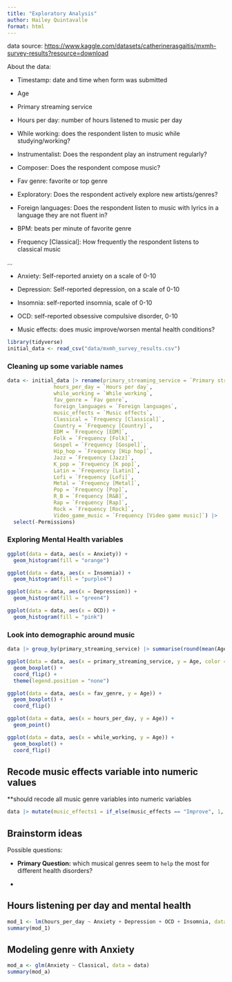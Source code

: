 ```yaml
---
title: "Exploratory Analysis"
author: Hailey Quintavalle
format: html
---
```


data source: <https://www.kaggle.com/datasets/catherinerasgaitis/mxmh-survey-results?resource=download>


About the data: 

- Timestamp: date and time when form was submitted

- Age

- Primary streaming service

- Hours per day: number of hours listened to music per day

- While working: does the respondent listen to music while studying/working? 

- Instrumentalist: Does the respondent play an instrument regularly? 

- Composer: Does the respondent compose music? 

- Fav genre: favorite or top genre

- Exploratory: Does the respondent actively explore new artists/genres?

- Foreign languages: Does the respondent listen to music with lyrics in a language they are not fluent in?

- BPM: beats per minute of favorite genre 

- Frequency [Classical]: How frequently the respondent listens to classical music

...

- Anxiety: Self-reported anxiety on a scale of 0-10

- Depression: Self-reported depression, on a scale of 0-10

- Insomnia: self-reported insomnia, scale of 0-10

- OCD: self-reported obsessive compulsive disorder, 0-10

- Music effects: does music improve/worsen mental health conditions? 


```r
library(tidyverse)
initial_data <- read_csv("data/mxmh_survey_results.csv")
```

### Cleaning up some variable names

```r
data <- initial_data |> rename(primary_streaming_service = `Primary streaming service`,
               hours_per_day = `Hours per day`,
               while_working = `While working`,
               fav_genre = `Fav genre`,
               foreign_languages = `Foreign languages`,
               music_effects = `Music effects`,
               Classical = `Frequency [Classical]`,
               Country = `Frequency [Country]`,
               EDM = `Frequency [EDM]`,
               Folk = `Frequency [Folk]`,
               Gospel = `Frequency [Gospel]`,
               Hip_hop = `Frequency [Hip hop]`,
               Jazz = `Frequency [Jazz]`,
               K_pop = `Frequency [K pop]`,
               Latin = `Frequency [Latin]`,
               Lofi = `Frequency [Lofi]`,
               Metal = `Frequency [Metal]`,
               Pop = `Frequency [Pop]`,
               R_B = `Frequency [R&B]`,
               Rap = `Frequency [Rap]`,
               Rock = `Frequency [Rock]`,
               Video_game_music = `Frequency [Video game music]`) |>
  select(-Permissions)
```

### Exploring Mental Health variables

```r
ggplot(data = data, aes(x = Anxiety)) +
  geom_histogram(fill = "orange")
```

```r
ggplot(data = data, aes(x = Insomnia)) +
  geom_histogram(fill = "purple4")
```


```r
ggplot(data = data, aes(x = Depression)) +
  geom_histogram(fill = "green4")
```

```r
ggplot(data = data, aes(x = OCD)) +
  geom_histogram(fill = "pink")
```



### Look into demographic around music

```r
data |> group_by(primary_streaming_service) |> summarise(round(mean(Age)))
```

```r
ggplot(data = data, aes(x = primary_streaming_service, y = Age, color = primary_streaming_service)) +
  geom_boxplot() +
  coord_flip() +
  theme(legend.position = "none")
```

```r
ggplot(data = data, aes(x = fav_genre, y = Age)) +
  geom_boxplot() +
  coord_flip()
```

```r
ggplot(data = data, aes(x = hours_per_day, y = Age)) +
  geom_point()
```

```r
ggplot(data = data, aes(x = while_working, y = Age)) +
  geom_boxplot() +
  coord_flip()
```

## Recode music effects variable into numeric values

**should recode all music genre variables into numeric variables 

```r
data |> mutate(music_effects1 = if_else(music_effects == "Improve", 1, 0))
```


## Brainstorm ideas

Possible questions:

- **Primary Question:** which musical genres seem to `help` the most for different health disorders?

- 

## Hours listening per day and mental health

```r
mod_1 <- lm(hours_per_day ~ Anxiety + Depression + OCD + Insomnia, data = data)
summary(mod_1)
```

## Modeling genre with Anxiety

```r
mod_a <- glm(Anxiety ~ Classical, data = data)
summary(mod_a)
```





















